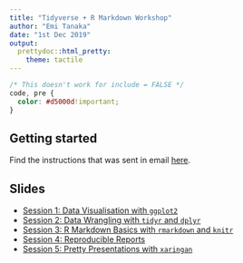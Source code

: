 ```yaml
---
title: "Tidyverse + R Markdown Workshop"
author: "Emi Tanaka"
date: "1st Dec 2019"
output:
  prettydoc::html_pretty:
    theme: tactile
---
```


```css
/* This doesn't work for include = FALSE */
code, pre {
  color: #d5000d!important;
}
```

## Getting started

Find the instructions that was sent in email [here](instructions.pdf).


## Slides 

* [Session 1: Data Visualisation with `ggplot2`](session1.html)
* [Session 2: Data Wrangling with `tidyr` and `dplyr`](session2.html)
* [Session 3: R Markdown Basics with `rmarkdown` and `knitr`](session3.html)
* [Session 4: Reproducible Reports](session4.html)
* [Session 5: Pretty Presentations with `xaringan`](session5.html)


